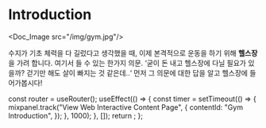 # Introduction


<Doc_Image src="/img/gym.jpg"/>

수지가 기초 체력을 다 길렀다고 생각했을 때, 이제 본격적으로 운동을 하기 위해 **헬스장**을 가려 합니다. 여기서 들 수 있는 한가지 의문. ‘굳이 돈 내고 헬스장에 다닐 필요가 있을까? 걷기만 해도 살이 빠지는 것 같은데..‘ 먼저 그 의문에 대한 답을 알고 헬스장에 들어가봅시다!



  const router = useRouter();
  useEffect(() => {
    const timer = setTimeout(() => {
      mixpanel.track("View Web Interactive Content Page", {
        contentId: "Gym Introduction",
      });
    }, 1000);
  }, []);
  return <PageKey route={router.pathname} EventName="Gym Introduction" />;
};

<Final />
